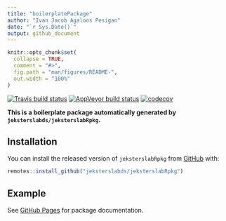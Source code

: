 ```yaml
---
title: "boilerplatePackage"
author: "Ivan Jacob Agaloos Pesigan"
date: "`r Sys.Date()`"
output: github_document
---
```


<!-- README.md is generated from README.Rmd. Please edit that file -->

```r
knitr::opts_chunk$set(
  collapse = TRUE,
  comment = "#>",
  fig.path = "man/figures/README-",
  out.width = "100%"
)
```

<!-- badges: start -->
[![Travis build status](https://travis-ci.org/jeksterslabds/boilerplatePackage.svg?branch=master)](https://travis-ci.org/jeksterslabds/boilerplatePackage)
[![AppVeyor build status](https://ci.appveyor.com/api/projects/status/github/jeksterslabds/boilerplatePackage?branch=master&svg=true)](https://ci.appveyor.com/project/jeksterslabds/boilerplatePackage)
[![codecov](https://codecov.io/github/jeksterslabds/boilerplatePackage/branch/master/graphs/badge.svg)](https://codecov.io/github/jeksterslabds/boilerplatePackage) 
<!-- badges: end -->

**This is a boilerplate package automatically generated by `jeksterslabds/jeksterslabRpkg`.**

## Installation

You can install the released version of `jeksterslabRpkg` from [GitHub](https://github.com/jeksterslabds/jeksterslabRpkg) with:

```r
remotes::install_github("jeksterslabds/jeksterslabRpkg")
```

## Example

See [GitHub Pages](https://jeksterslabds.github.io/boilerplatePackage/index.html)
for package documentation.
